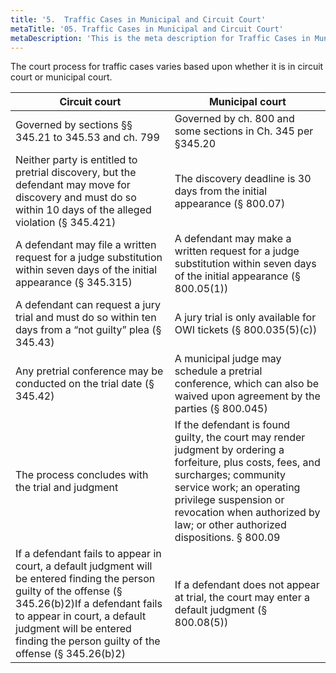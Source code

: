 ```yaml
---
title: '5.	Traffic Cases in Municipal and Circuit Court'
metaTitle: '05. Traffic Cases in Municipal and Circuit Court'
metaDescription: 'This is the meta description for Traffic Cases in Municipal and Circuit Court'
---
```


The court process for traffic cases varies based upon whether it is in circuit court or municipal court.

| Circuit court                                                                                                                                                                                                                                                          | Municipal court                                                                                                                                                                                                                                                        |
| ---------------------------------------------------------------------------------------------------------------------------------------------------------------------------------------------------------------------------------------------------------------------- | ---------------------------------------------------------------------------------------------------------------------------------------------------------------------------------------------------------------------------------------------------------------------- |
| Governed by sections §§ 345.21 to 345.53 and ch. 799                                                                                                                                                                                                                   | Governed by ch. 800 and some sections in Ch. 345 per §345.20                                                                                                                                                                                                           |
| Neither party is entitled to pretrial discovery, but the defendant may move for discovery and must do so within 10 days of the alleged violation (§ 345.421)                                                                                                           | The discovery deadline is 30 days from the initial appearance (§ 800.07)                                                                                                                                                                                               |
| A defendant may file a written request for a judge substitution within seven days of the initial appearance (§ 345.315)                                                                                                                                                | A defendant may make a written request for a judge substitution within seven days of the initial appearance (§ 800.05(1))                                                                                                                                              |
| A defendant can request a jury trial and must do so within ten days from a “not guilty” plea (§ 345.43)                                                                                                                                                                | A jury trial is only available for OWI tickets (§ 800.035(5)(c))                                                                                                                                                                                                       |
| Any pretrial conference may be conducted on the trial date (§ 345.42)                                                                                                                                                                                                  | A municipal judge may schedule a pretrial conference, which can also be waived upon agreement by the parties (§ 800.045)                                                                                                                                               |
| The process concludes with the trial and judgment                                                                                                                                                                                                                      | If the defendant is found guilty, the court may render judgment by ordering a forfeiture, plus costs, fees, and surcharges; community service work; an operating privilege suspension or revocation when authorized by law; or other authorized dispositions. § 800.09 |
| If a defendant fails to appear in court, a default judgment will be entered finding the person guilty of the offense (§ 345.26(b)2)If a defendant fails to appear in court, a default judgment will be entered finding the person guilty of the offense (§ 345.26(b)2) | If a defendant does not appear at trial, the court may enter a default judgment (§ 800.08(5))                                                                                                                                                                          |
